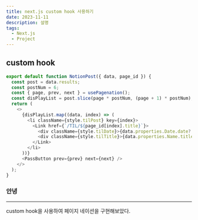 ```yaml
---
title: next.js custom hook 사용하기
date: 2023-11-11
description: 설명
tags:
  - Next.js
  - Project
---
```


## custom hook

```js title="NotionPost.tsx" js caption="커스텀훅 적용 코드 showLineNumbers"
export default function NotionPost({ data, page_id }) {
  const post = data.results;
  const postNum = 6;
  const { page, prev, next } = usePagenation();
  const disPlayList = post.slice(page * postNum, (page + 1) * postNum);
  return (
    <>
      {disPlayList.map((data, index) => (
        <li className={style.tilPost} key={index}>
          <Link href={`/TIL/${page_id[index].title}`}>
            <div className={style.tilDate}>{data.properties.Date.date?.start}</div>
            <div className={style.tilTitle}>{data.properties.Name.title[0]?.plain_text}</div>
          </Link>
        </li>
      ))}
      <PassButton prev={prev} next={next} />
    </>
  );
}
```

### 안녕

---

custom hook을 사용하여 페이지 네이션을 구현해보았다.
